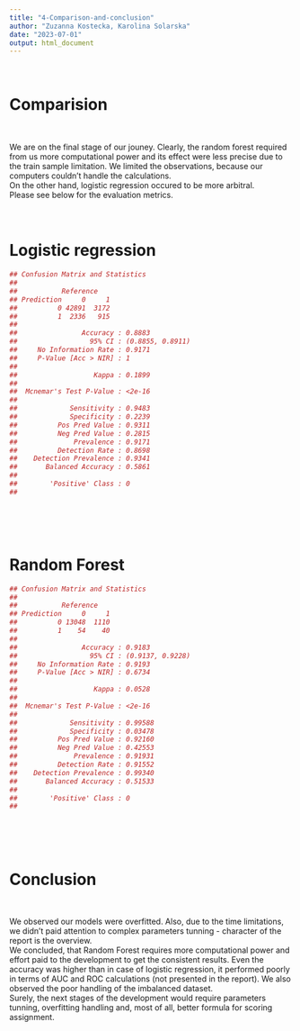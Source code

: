 ```yaml
---
title: "4-Comparison-and-conclusion"
author: "Zuzanna Kostecka, Karolina Solarska"
date: "2023-07-01"
output: html_document
---
```


<br>

# Comparision

<br>

We are on the final stage of our jouney. Clearly, the random forest required from us
more computational power and its effect were less precise due to the train sample limitation.
We limited the observations, because our computers couldn't handle the calculations.
<br>
On the other hand, logistic regression occured to be more arbitral.
<br>
Please see below for the evaluation metrics.
<br>
<br>
<br>

# Logistic regression

```r
## Confusion Matrix and Statistics
## 
##           Reference
## Prediction     0     1
##          0 42891  3172
##          1  2336   915
##                                           
##                Accuracy : 0.8883          
##                  95% CI : (0.8855, 0.8911)
##     No Information Rate : 0.9171          
##     P-Value [Acc > NIR] : 1               
##                                           
##                   Kappa : 0.1899          
##                                           
##  Mcnemar's Test P-Value : <2e-16          
##                                           
##             Sensitivity : 0.9483          
##             Specificity : 0.2239          
##          Pos Pred Value : 0.9311          
##          Neg Pred Value : 0.2815          
##              Prevalence : 0.9171          
##          Detection Rate : 0.8698          
##    Detection Prevalence : 0.9341          
##       Balanced Accuracy : 0.5861          
##                                           
##        'Positive' Class : 0               
## 
```

<br>
<br>
<br>

# Random Forest

```r
## Confusion Matrix and Statistics
## 
##           Reference
## Prediction     0     1
##          0 13048  1110
##          1    54    40
##                                           
##                Accuracy : 0.9183          
##                  95% CI : (0.9137, 0.9228)
##     No Information Rate : 0.9193          
##     P-Value [Acc > NIR] : 0.6734          
##                                           
##                   Kappa : 0.0528          
##                                           
##  Mcnemar's Test P-Value : <2e-16          
##                                           
##             Sensitivity : 0.99588         
##             Specificity : 0.03478         
##          Pos Pred Value : 0.92160         
##          Neg Pred Value : 0.42553         
##              Prevalence : 0.91931         
##          Detection Rate : 0.91552         
##    Detection Prevalence : 0.99340         
##       Balanced Accuracy : 0.51533         
##                                           
##        'Positive' Class : 0               
## 
```

<br>
<br>
<br>

# Conclusion

<br>

We observed our models were overfitted.  Also, due to the time limitations, we didn't
paid attention to complex parameters tunning - character of the report is the overview. 
<br>
We concluded, that Random Forest requires more computational power and effort paid to the
development to get the consistent results. Even the accuracy was higher than in case of
logistic regression, it performed poorly in terms of AUC and ROC calculations (not presented in the report). We also observed the poor handling of the imbalanced dataset. 
<br>
Surely, the next stages of the development would require parameters tunning, 
overfitting handling and, most of all, better formula for scoring assignment. 
<br>
<br>
<br>

